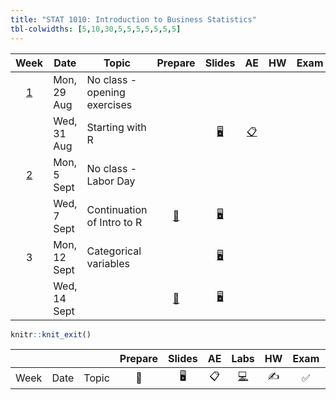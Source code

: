 ```yaml
---
title: "STAT 1010: Introduction to Business Statistics"
tbl-colwidths: [5,10,30,5,5,5,5,5,5,5]
---
```


::: column-screen-inset-right
|          Week           | Date         | Topic                        |                            Prepare                            |                                       Slides                                       |                                                       AE                                                        | HW  | Exam | Project |     |
|:-----:|-------|-------|:-----:|:-----:|:---------:|:-----:|:-----:|:-----:|:-----:|
| [1](/weeks/week-1.html) | Mon, 29 Aug  | No class - opening exercises |                                                               |                                                                                    |                                                                                                                 |     |      |         |     |
|                         | Wed, 31 Aug  | Starting with R              |                                                               | [🖥️](/slides/01_introduction.html "Lecture slides"){aria-label="Lecture 1 slides"} | [📋](/ae/ae-0-first_line_of_code.html "Application exercise"){aria-label="Application Exercise 0 instructions"} |     |      |         |     |
| [2](/weeks/week-2.html) | Mon, 5 Sept  | No class - Labor Day         |                                                               |                                                                                    |                                                                                                                 |     |      |         |     |
|                         | Wed, 7 Sept  | Continuation of Intro to R   | [📖](/weeks/week-2.html#prepare){aria-label="Week 2 summary"} |     [🖥️](/slides/lect_02.html "Lecture slides"){aria-label="Lecture 1 slides"}     |                                                                                                                 |     |      |         |     |
|            3            | Mon, 12 Sept | Categorical variables        |                                                               |     [🖥️](/slides/lect_03.html "Lecture slides"){aria-label="Lecture 1 slides"}     |                                                                                                                 |     |      |         |     |
|                         | Wed, 14 Sept |                              | [📖](/weeks/week-2.html#prepare){aria-label="Week 2 summary"} |     [🖥️](/slides/lect_04.html "Lecture slides"){aria-label="Lecture 1 slides"}     |                                                                                                                 |     |      |         |     |
:::

```r
knitr::knit_exit()
```

|      |      |       | Prepare | Slides | AE  |                                                    Labs                                                    | HW  | Exam | Project |
|-----|-----|-----|:---:|:---:|:---:|:---------------------------:|:---:|:---:|:---:|
| Week | Date | Topic |   📖    |   🖥️   | 📋  | [💻](https://sakai.duke.edu/samigo-app/servlet/Login?id=6fa7ebf3-01af-42a6-91ba-3e813d3901221641094171786) | ✍️  |  ✅  |   📂    |
